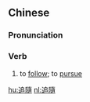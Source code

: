 {{also|追随}}
==Chinese==
{{zh-forms|s=追随}}

===Pronunciation===
{{zh-pron
|m=zhuīsuí
|c=zeoi1 ceoi4
|h=pfs=chûi-sùi
|mn=tui-sûi
|cat=v
}}

===Verb===
{{zh-verb}}

# to [[follow]]; to [[pursue]]

[[hu:追隨]]
[[nl:追隨]]